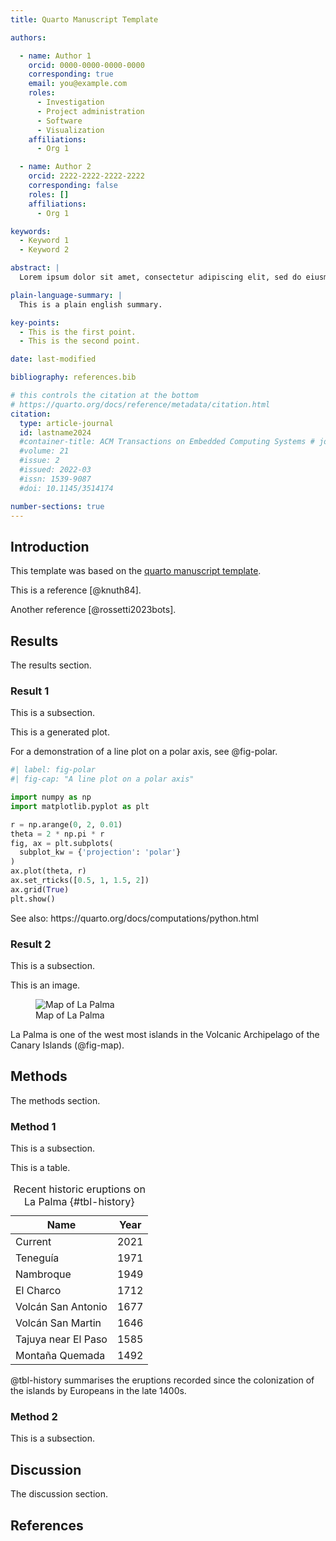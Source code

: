 ```yaml
---
title: Quarto Manuscript Template

authors:

  - name: Author 1
    orcid: 0000-0000-0000-0000
    corresponding: true
    email: you@example.com
    roles:
      - Investigation
      - Project administration
      - Software
      - Visualization
    affiliations:
      - Org 1

  - name: Author 2
    orcid: 2222-2222-2222-2222
    corresponding: false
    roles: []
    affiliations:
      - Org 1

keywords:
  - Keyword 1
  - Keyword 2

abstract: |
  Lorem ipsum dolor sit amet, consectetur adipiscing elit, sed do eiusmod tempor incididunt ut labore et dolore magna aliqua. Ut enim ad minim veniam, quis nostrud exercitation ullamco laboris nisi ut aliquip ex ea commodo consequat. Duis aute irure dolor in reprehenderit in voluptate velit esse cillum dolore eu fugiat nulla pariatur. Excepteur sint occaecat cupidatat non proident, sunt in culpa qui officia deserunt mollit anim id est laborum.

plain-language-summary: |
  This is a plain english summary.

key-points:
  - This is the first point.
  - This is the second point.

date: last-modified

bibliography: references.bib

# this controls the citation at the bottom
# https://quarto.org/docs/reference/metadata/citation.html
citation:
  type: article-journal
  id: lastname2024
  #container-title: ACM Transactions on Embedded Computing Systems # jouurnal title
  #volume: 21
  #issue: 2
  #issued: 2022-03
  #issn: 1539-9087
  #doi: 10.1145/3514174

number-sections: true
---
```


## Introduction {#sec-intro}

This template was based on the [quarto manuscript template](https://github.com/quarto-ext/manuscript-template-jupyter).


This is a reference [@knuth84].

Another reference [@rossetti2023bots].

## Results {#sec-results}

The results section.

### Result 1

This is a subsection.

This is a generated plot.

For a demonstration of a line plot on a polar axis, see @fig-polar.

```python
#| label: fig-polar
#| fig-cap: "A line plot on a polar axis"

import numpy as np
import matplotlib.pyplot as plt

r = np.arange(0, 2, 0.01)
theta = 2 * np.pi * r
fig, ax = plt.subplots(
  subplot_kw = {'projection': 'polar'}
)
ax.plot(theta, r)
ax.set_rticks([0.5, 1, 1.5, 2])
ax.grid(True)
plt.show()
```


See also: https://quarto.org/docs/computations/python.html





### Result 2

This is a subsection.

This is an image.

![Map of La Palma](images/la-palma-map.png){#fig-map}

La Palma is one of the west most islands in the Volcanic Archipelago of the Canary Islands (@fig-map).


## Methods {#sec-methods}

The methods section.

### Method 1

This is a subsection.


This is a table.

| Name                 | Year   |
| -------------------- | ------ |
| Current              | 2021   |
| Teneguía             | 1971   |
| Nambroque            | 1949   |
| El Charco            | 1712   |
| Volcán San Antonio   | 1677   |
| Volcán San Martin    | 1646   |
| Tajuya near El Paso  | 1585   |
| Montaña Quemada      | 1492   |

: Recent historic eruptions on La Palma {#tbl-history}

@tbl-history summarises the eruptions recorded since the colonization of the islands by Europeans in the late 1400s.


### Method 2

This is a subsection.


## Discussion {#sec-discussion}

The discussion section.

## References {.unnumbered}

::: {#refs}
:::
